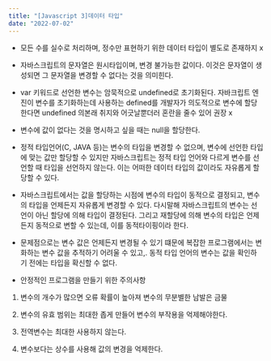 ```yaml
---
title: "[Javascript 3]데이터 타입"
date: "2022-07-02"
---
```


- 모든 수를 실수로 처리하며, 정수만 표현하기 위한 데이터 타입이 별도로 존재하지 x

- 자바스크립트의 문자열은 원시타입이며, 변경 불가능한 값이다. 이것은 문자열이 생성되면 그 문자열을 변경할 수 없다는 것을 의미힌다.

- var 키워드로 선언한 변수는 암묵적으로 undefined로 초기화된다. 자바크립트 엔진이 변수를 초기화하는데 사용하는 defined를 개발자가 의도적으로 변수에 할당한다면 undefined 의본래 취지와 어긋날뿐더러 혼란을 줄수 있어 권장 x

- 변수에 값이 없다는 것을 명시하고 싶을 때는 null을 할당한다.

- 정적 타입언어(C, JAVA 등)는 변수의 타입을 변경할 수 없으며, 변수에 선언한 타입에 맞는 값만 할당할 수 있지만 자바스크립트는 정적 타입 언어와 다르게 변수를 선언할 때 타입을 선언하지 않는다. 이는 어떠한 데이터 타입의 값이라도 자유롭게 할당할 수 있다.

- 자바스크립트에서는 값을 할당하는 시점에 변수의 타입이 동적으로 결정되고, 변수의 타입을 언제든지 자유롭게 변경할 수 있다. 다시말해 자바스크립트의 변수는 선언이 아닌 할당에 의해 타입이 결정된다. 그리고 재할당에 의해 변수의 타입은 언제든지 동적으로 변할 수 있는데, 이를 동적타이핑이라 한다.

- 문제점으로는 변수 값은 언제든지 변경될 수 있기 떄문에 복잡한 프로그램에서는 변화하는 변수 값을 추적하기 어려울 수 있고,. 동적 타입 언어의 변수는 값을 확인하기 전에는 타입을 확신할 수 없다.

- 안정적인 프로그램을 만들기 위한 주의사항

1. 변수의 개수가 많으면 오류 확률이 높아져 변수의 무분별한 남발은 금물

2. 변수의 유효 범위는 최대한 좁게 만들어 변수의 부작용을 억제해야한다.

3. 전역변수는 최대한 사용하지 않는다.

4. 변수보다는 상수를 사용해 값의 변경을 억제한다.
